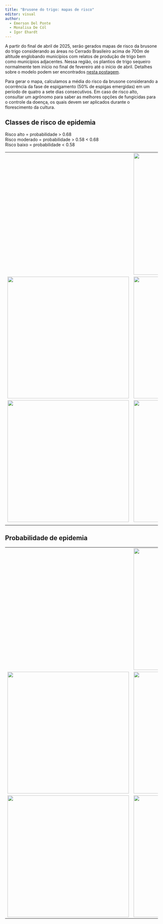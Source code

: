```yaml
---
title: "Brusone do trigo: mapas de risco"
editor: visual
author: 
  - Emerson Del Ponte
  - Monalisa De Cól
  - Igor Ehardt
---
```


A partir do final de abril de 2025, serão gerados mapas de risco da brusone do trigo considerando as áreas no Cerrado Brasileiro acima de 700m de altitude englobando municípios com relatos de produção de trigo bem como municípios adjacentes. Nessa região, os plantios de trigo sequeiro normalmente tem início no final de fevereiro até o início de abril. Detalhes sobre o modelo podem ser encontrados [nesta postagem](https://emersondelponte.netlify.app/posts/2025-05-06-wheat-blast-risk/).

Para gerar o mapa, calculamos a média do risco da brusone considerando a ocorrência da fase de espigamento (50% de espigas emergidas) em um período de quatro a sete dias consecutivos. Em caso de risco alto, consultar um agrônomo para saber as melhores opções de fungicidas para o controle da doença, os quais devem ser aplicados durante o florescimento da cultura.

## Classes de risco de epidemia

Risco alto = probabilidade \> 0.68\
Risco moderado = probabilidade \> 0.58 \< 0.68\
Risco baixo = probabilidade \< 0.58

+-------------------------------------------------------------------+------------------------------------------------------------------+
|                                                                   | ![](figs/brusone_map_2025_4.png){width="400"}                    |
+-------------------------------------------------------------------+------------------------------------------------------------------+
| ![](figs/brusone_map_2025_5.png){width="400"}                     | ![](figs/brusone_map_2025_3.png){width="400"}                    |
+-------------------------------------------------------------------+------------------------------------------------------------------+
| ![](figs/brusone_map_2025_21.png){fig-align="center" width="400"} | ![](figs/brusone_map_2025_1.png){fig-align="center" width="400"} |
+-------------------------------------------------------------------+------------------------------------------------------------------+
|                                                                   |                                                                  |
+-------------------------------------------------------------------+------------------------------------------------------------------+

## Probabilidade de epidemia

+------------------------------------------------------------------+-------------------------------------------------------------------+
|                                                                  | ![](figs/brusone_map_2025_41.png){width="400"}                    |
+------------------------------------------------------------------+-------------------------------------------------------------------+
| ![](figs/brusone_map_2025_51.png){width="400"}                   | ![](figs/brusone_map_2025_31.png){width="400"}                    |
+------------------------------------------------------------------+-------------------------------------------------------------------+
| ![](figs/brusone_map_2025_2.png){fig-align="center" width="400"} | ![](figs/brusone_map_2025_11.png){fig-align="center" width="400"} |
+------------------------------------------------------------------+-------------------------------------------------------------------+
